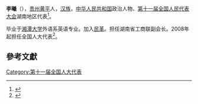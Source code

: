'''李曦'''（{{bd|1964年||}}），[[贵州|贵州]][[黄平|黄平]]人，[[汉族|汉族]]，[[中华人民共和国|中华人民共和国]]政治人物、[[第十一届全国人民代表大会|第十一届全国人民代表大会]]湖南地区代表<ref>{{cite web|author=新华网|title=第十一届全国人大代表|url=http://news.xinhuanet.com/ziliao/2008-03/03/content_7708230.htm?node=36628|publisher=新华网|accessdate=2014-01-07|archive-date=2014-01-10|archive-url=https://web.archive.org/web/20140110211415/http://news.xinhuanet.com/ziliao/2008-03/03/content_7708230.htm?node=36628|dead-url=no}}</ref>。

毕业于[[湘潭大学|湘潭大学]]外语系英语专业。加入[[民革|民革]]。担任湖南省工商联副会长。2008年起担任全国人大代表<ref>{{cite news|title=全国人大代表信息-李曦|url= http://210.82.31.1:8084/delegate/viewDelegate.action?dbid=111715|accessdate=2013-04-05|newspaper=全国人大网|archive-url=https://web.archive.org/web/20140514074734/http://www.npc.gov.cn/delegate/viewDelegate.action?dbid=111715|archive-date=2014-05-14|dead-url=yes}}</ref>。

==參考文獻==
{{reflist}}
[[Category:第十一届全国人大代表|Category:第十一届全国人大代表]]
